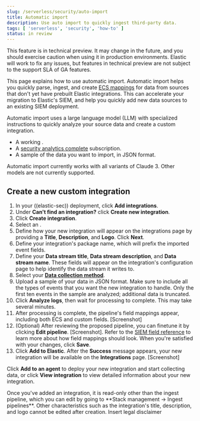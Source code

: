 ```yaml
---
slug: /serverless/security/auto-import
title: Automatic import
description: Use auto import to quickly ingest third-party data.
tags: [ 'serverless', 'security', 'how-to' ]
status: in review
---
```


<DocBadge template="technical preview" />

<DocCallOut title="Technical preview" color="warning">
This feature is in technical preview. It may change in the future, and you should exercise caution when using it in production environments. Elastic will work to fix any issues, but features in technical preview are not subject to the support SLA of GA features.
</DocCallOut>

This page explains how to use automatic import. Automatic import helps you quickly parse, ingest, and create [ECS mappings](https://www.elastic.co/elasticsearch/common-schema) for data from sources that don't yet have prebuilt Elastic integrations. This can accelerate your migration to Elastic's SIEM, and help you quickly add new data sources to an existing SIEM deployment.

Automatic import uses a large language model (LLM) with specialized instructions to quickly analyze your source data and create a custom integration. 

<DocCallOut title="Requirements">

- A working <DocLink slug="/serverless/security/connect-to-bedrock" text="Amazon Bedrock connector"/>.
- A [security analytics complete](https://www.elastic.co/pricing/serverless-security) subscription.
- A sample of the data you want to import, in JSON format. 

</DocCallOut>

<DocCallOut title="Recommended models">
Automatic import currently works with all variants of Claude 3. Other models are not currently supported.
</DocCallOut>


## Create a new custom integration

1. In your ((elastic-sec)) deployment, click **Add integrations**.
2. Under **Can't find an integration?** click **Create new integration**.
3. Click **Create integration**.
4. Select an <DocLink slug="/serverless/security/connect-to-bedrock" text="Amazon Bedrock connector"/>. 
5. Define how your new integration will appear on the integrations page by providing a **Title**, **Description**, and **Logo**.  Click **Next**.
6. Define your integration's package name, which will prefix the imported event fields. 
7. Define your **Data stream title**, **Data stream description**, and **Data stream name**. These fields will appear on the integration's configuration page to help identify the data stream it writes to.
8. Select your [**Data collection method**](https://www.elastic.co/guide/en/beats/filebeat/current/configuration-filebeat-options.html). 
9. Upload a sample of your data in JSON format. Make sure to include all the types of events that you want the new integration to handle. Only the first ten events in the sample are analyzed; additional data is truncated.
10. Click **Analyze logs**, then wait for processing to complete. This may take several minutes.
11. After processing is complete, the pipeline's field mappings appear, including both ECS and custom fields. \[Screenshot\]
12. (Optional) After reviewing the proposed pipeline, you can finetune it by clicking **Edit pipeline**. \[Screenshot\]. Refer to the [SIEM field reference](https://www.elastic.co/guide/en/security/current/siem-field-reference.html) to learn more about how field mappings should look. When you're satisfied with your changes, click **Save**. 
13. Click **Add to Elastic**. After the **Success** message appears, your new integration will be available on the **Integrations** page. \[Screenshot\] 

Click **Add to an agent** to deploy your new integration and start collecting data, or click **View integration** to view detailed information about your new integration. 

<DocCallOut title="Note">
Once you've added an integration, it is read-only other than the ingest pipeline, which you can edit by going to **Stack management → Ingest pipelines**. Other characteristics such as the integration's title, description, and logo cannot be edited after creation.
</DocCallOut>

<DocCallOut title="Important">
Insert legal disclaimer
</DocCallOut>




